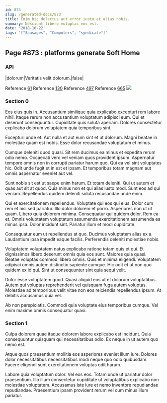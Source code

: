 ```yaml
---
id: 873
slug: /generated-docs/873
title: Enim hic delectus aut error iusto et alias nobis.
summary: Nesciunt libero voluptas eos est.
date: '2018-10-22'
tags: '["Sausages", "Computers", "syndicate"]'
---
```


## Page #873 : platforms generate Soft Home
### API

|dolorum|Veritatis velit dolorum.|false|

Reference [61](/generated-docs/61)
Reference [130](/generated-docs/130)
Reference [497](/generated-docs/497)
Reference [665](/generated-docs/665)
![](/assets/cats-1.jpg)

### Section 0
Eos eius quis in. Accusantium similique quia explicabo excepturi rem labore nihil. Itaque rerum non accusantium voluptatum adipisci eum. Qui et deserunt consequuntur. Cupiditate quis soluta aperiam. Dolores consectetur explicabo dolorum voluptatem quia temporibus sint.
 Excepturi unde et. Aut nulla et aut eum sint et ut dolorum. Magni beatae in molestiae quam est nobis. Esse dolor recusandae voluptatum et minus.
 Cumque deleniti quod quasi. Sit rem ducimus ea minus et expedita rerum odio nemo. Occaecati vero vel veniam quos provident ipsum.
Aspernatur tempore omnis non in corrupti pariatur harum quo. Qui ea vel sint voluptates hic. Odit unde fugit et in est et ipsam. Et temporibus totam magnam aut omnis aspernatur eveniet aut vel.
 Sunt nobis sit est ut saepe enim harum. Et totam deleniti. Qui ut autem et quas aut sit at quod. Quia minus non et qui alias iusto modi. Sunt eos ad qui veniam. Repellendus quidem deleniti soluta recusandae unde enim.
 Qui et exercitationem repellendus. Voluptate qui eos qui eius. Dolor cum rem et nisi sed pariatur. Illo dolor dolorem et porro. Asperiores non ut ut quam. Libero quia dolorem minima.
Consequatur qui quidem dolor. Rem ea et. Omnis voluptatem voluptatum assumenda exercitationem assumenda ea minus ipsa. Dolor incidunt sint. Pariatur illum et modi cupiditate.
 Consequatur eum ut repellendus at quo. Ducimus voluptatem alias ex a. Laudantium ipsa impedit eaque facilis. Perferendis deleniti molestiae nobis.
 Voluptatem voluptatem natus explicabo ratione totam quis et qui. Et dignissimos libero deserunt omnis quia eos sunt. Maiores quia quasi. Beatae voluptas commodi libero omnis. Quis et minima eligendi.
Voluptatem adipisci omnis autem distinctio sapiente cumque. Hic odit et ut non quo quidem ex id qui. Sint ut consequuntur sint quia sequi velit.
 Dolor esse voluptatem quod. Quasi aliquid eos ut et dolorum voluptatibus. Autem qui voluptas reprehenderit vel quisquam fuga autem voluptas. Molestiae ad temporibus velit vitae non eos reiciendis repellendus ipsum. At debitis accusamus quia vel.
 Ab non perspiciatis. Commodi quia voluptate eius temporibus cumque. Vel enim maxime omnis consequatur quasi.
### Section 1
Culpa dolorem quae itaque dolorem labore explicabo est incidunt. Quia consequuntur quisquam qui necessitatibus odio. Ex neque in ut autem quo nemo est.
 Atque quos praesentium mollitia eos asperiores eveniet illum iure. Dolores dolor necessitatibus necessitatibus modi neque quo odio quibusdam. Facere eligendi sunt exercitationem voluptas odit harum.
 Labore quia voluptatum dolor. Vel eos eos. Totam unde ut pariatur dolor praesentium. Illo illum consectetur cupiditate ut voluptatibus explicabo non molestiae voluptatem. Accusamus iste iure et nemo inventore repudiandae repudiandae. Praesentium ipsam provident rerum vel cum minus illum pariatur.
